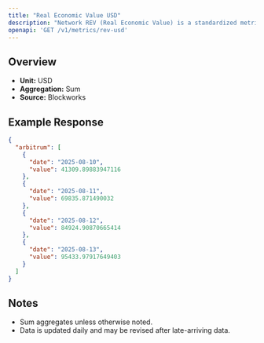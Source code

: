 ```yaml
---
title: "Real Economic Value USD"
description: "Network REV (Real Economic Value) is a standardized metric that tracks blockchain value accrual generated by user activity. REV consists of both in-protocol transaction fees and out-of-protocol tips that users pay for transaction execution, so it measures the monetary demand to transact onchain."
openapi: 'GET /v1/metrics/rev-usd'
---
```


## Overview

- **Unit:** USD
- **Aggregation:** Sum
- **Source:** Blockworks

## Example Response

```json
{
  "arbitrum": [
    {
      "date": "2025-08-10",
      "value": 41309.89883947116
    },
    {
      "date": "2025-08-11",
      "value": 69835.871490032
    },
    {
      "date": "2025-08-12",
      "value": 84924.90870665414
    },
    {
      "date": "2025-08-13",
      "value": 95433.97917649403
    }
  ]
}
```

## Notes
- Sum aggregates unless otherwise noted.
- Data is updated daily and may be revised after late-arriving data.
